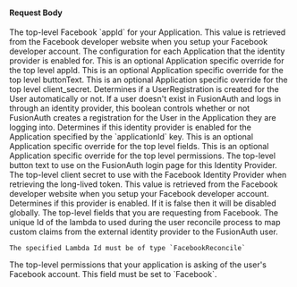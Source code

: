
#### Request Body

<APIBlock>
  <APIField name="identityProvider.appId" type="String" required>
    The top-level Facebook `appId` for your Application. This value is retrieved from the Facebook developer website when you setup your Facebook developer account.
  </APIField>
  <APIField name="identityProvider.applicationConfiguration" optional>
    The configuration for each Application that the identity provider is enabled for.
  </APIField>
  <APIField name="identityProvider.applicationConfiguration[applicationId].appId" type="String" optional>
    This is an optional Application specific override for the top level <InlineField>appId</InlineField>.
  </APIField>
  <APIField name="identityProvider.applicationConfiguration[applicationId].buttonText" type="String" optional>
    This is an optional Application specific override for the top level <InlineField>buttonText</InlineField>.
  </APIField>
  <APIField name="identityProvider.applicationConfiguration[applicationId].client_Secret" type="String" optional>
    This is an optional Application specific override for the top level <InlineField>client_secret</InlineField>.
  </APIField>
  <APIField name="identityProvider.applicationConfiguration[applicationId].createRegistration" type="Boolean" optional defaults="true">
    Determines if a UserRegistration is created for the User automatically or not. If a user doesn't exist in FusionAuth and logs in through an identity provider, this boolean controls whether or not FusionAuth creates a registration for the User in the Application they are logging into.
  </APIField>
  <APIField name="identityProvider.applicationConfiguration[applicationId].enabled" type="Boolean" optional defaults="false">
    Determines if this identity provider is enabled for the Application specified by the `applicationId` key.
  </APIField>
  <APIField name="identityProvider.applicationConfiguration[applicationId].fields" type="String" optional>
    This is an optional Application specific override for the top level <InlineField>fields</InlineField>.
  </APIField>
  <APIField name="identityProvider.applicationConfiguration[applicationId].permissions" type="String" optional>
    This is an optional Application specific override for the top level <InlineField>permissions</InlineField>.
  </APIField>
  <APIField name="identityProvider.buttonText" type="String" required>
    The top-level button text to use on the FusionAuth login page for this Identity Provider.
  </APIField>
  <APIField name="identityProvider.client_secret" type="String" required>
    The top-level client secret to use with the Facebook Identity Provider when retrieving the long-lived token. This value is retrieved from the Facebook developer website when you setup your Facebook developer account.
  </APIField>
  <APIField name="identityProvider.enabled" type="Boolean" optional defaults="false">
    Determines if this provider is enabled. If it is false then it will be disabled globally.
  </APIField>
  <APIField name="identityProvider.fields" type="String" optional>
    The top-level fields that you are requesting from Facebook.
  </APIField>
  <APIField name="identityProvider.lambdaConfiguration.reconcileId" type="UUID" optional since="1.17.0">
    The unique Id of the lambda to used during the user reconcile process to map custom claims from the external identity provider to the FusionAuth user.

    The specified Lambda Id must be of type `FacebookReconcile`
  </APIField>

  <IdentityProviderLinkingStrategyRequestParameter idp_linking_strategy={props.idp_linking_strategy} idp_display_name={props.idp_display_name} idp_since={props.idp_since} />

  <FacebookLoginMethodParameter idp_since={props.idp_since}
                                idp_display_name={props.idp_display_name} />

  <IdentityProviderTenantConfiguration idp_since={props.idp_since} />

  <APIField name="identityProvider.permissions" type="String" optional>
    The top-level permissions that your application is asking of the user's Facebook account.
  </APIField>
  <APIField name="identityProvider.type" type="String" required>
    This field must be set to `Facebook`.
  </APIField>
</APIBlock>

<JSON title="Example Facebook Request JSON" src="identity-providers/facebook-request.json" />